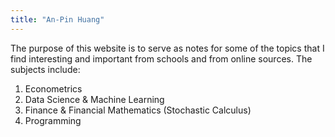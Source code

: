 ```yaml
---
title: "An-Pin Huang"
---
```

  
The purpose of this website is to serve as notes for some of the topics that I find interesting and important from schools and from online sources. The subjects include:  
    
  1. Econometrics  
  2. Data Science & Machine Learning
  3. Finance & Financial Mathematics (Stochastic Calculus) 
  4. Programming